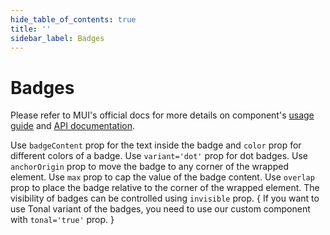 ```yaml
---
hide_table_of_contents: true
title: ''
sidebar_label: Badges
---
```




<h1 className='!m-0'>Badges</h1>

<div className='template-bg-color' />

Please refer to MUI's official docs for more details on component's [usage guide](https://mui.com/material-ui/react-badge/) and [API documentation](https://mui.com/material-ui/api/badge/).

<Grid container spacing={6}>
  <Grid size={{ xs: 12, md: 6 }}>
    <CardSnippet
      title="Basic Badges"
      code={SourceCodeBadgesBasic}
    >
      <Typography className='mbe-6'>
        Use <code>badgeContent</code> prop for the text inside the badge and <code>color</code> prop for different colors of a badge.
      </Typography>
      <BadgesBasic />
    </CardSnippet>
  </Grid>
  <Grid size={{ xs: 12, md: 6 }}>
    <CardSnippet
      title="Dot Badges"
      code={SourceCodeBadgesDot}
    >
      <Typography className='mbe-6'>
        Use <code>variant='dot'</code> prop for dot badges.
      </Typography>
      <BadgesDot />
    </CardSnippet>
  </Grid>
  <Grid size={{ xs: 12, md: 6 }}>
    <CardSnippet
      title="Badge Alignment"
      code={SourceCodeBadgesAlignment}
    >
      <Typography className='mbe-6'>
        Use <code>anchorOrigin</code> prop to move the badge to any corner of the wrapped element.
      </Typography>
      <BadgesAlignment />
    </CardSnippet>
  </Grid>
  <Grid size={{ xs: 12, md: 6 }}>
    <CardSnippet
      title="Maximum Value"
      code={SourceCodeBadgesMaxValue}
    >
      <Typography className='mbe-6'>
        Use <code>max</code> prop to cap the value of the badge content.
      </Typography>
      <BadgesMaxValue />
    </CardSnippet>
  </Grid>
  <Grid size={{ xs: 12, md: 6 }}>
    <CardSnippet
      title="Badge Overlap"
      code={SourceCodeBadgesOverlap}
    >
      <Typography className='mbe-6'>
        Use <code>overlap</code> prop to place the badge relative to the corner of the wrapped element.
      </Typography>
      <BadgesOverlap />
    </CardSnippet>
  </Grid>
  <Grid size={{ xs: 12, md: 6 }}>
    <CardSnippet
      title="Badge visibility"
      code={SourceCodeBadgesVisibility}
    >
      <Typography className='mbe-6'>
        The visibility of badges can be controlled using <code>invisible</code> prop.
      </Typography>
      <BadgesVisibility />
    </CardSnippet>
  </Grid>
  <Grid size={{ xs: 12 }}>
    <CardSnippet
      title="Custom Tonal Badges"
      code={SourceCodeBadgesTonal}
    >
      {
        <Typography className='mbe-6'>
          If you want to use Tonal variant of the badges, you need to use our custom component with <code>tonal='true'</code> prop.
        </Typography>
      }
      <BadgesTonal />
    </CardSnippet>
  </Grid>
</Grid>